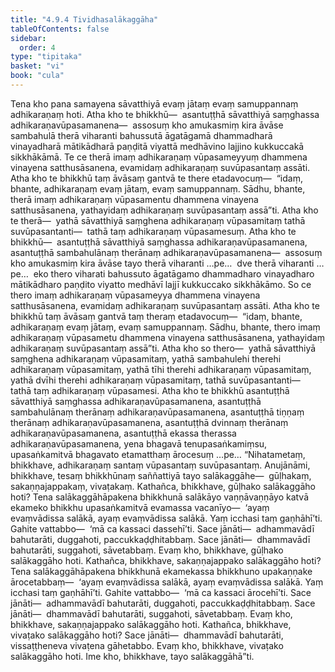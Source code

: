 ```yaml
---
title: "4.9.4 Tividhasalākaggāha"
tableOfContents: false
sidebar:
  order: 4
type: "tipitaka"
basket: "vi"
book: "cula"
---
```



<DynamicBreadcrumb />

<Division number="235" book="cula">

<Paragraph number="960" book="cula">
Tena kho pana samayena sāvatthiyā evaṃ jātaṃ evaṃ samuppannaṃ adhikaraṇaṃ hoti. Atha kho te bhikkhū—  asantuṭṭhā sāvatthiyā saṃghassa adhikaraṇavūpasamanena—  assosuṃ kho amukasmiṃ kira āvāse sambahulā therā viharanti bahussutā āgatāgamā dhammadharā vinayadharā mātikādharā paṇḍitā viyattā medhāvino lajjino kukkuccakā sikkhākāmā. Te ce therā imaṃ adhikaraṇaṃ vūpasameyyuṃ dhammena vinayena satthusāsanena, evamidaṃ adhikaraṇaṃ suvūpasantaṃ assāti. Atha kho te bhikkhū taṃ āvāsaṃ gantvā te there etadavocuṃ—  “idaṃ, bhante, adhikaraṇaṃ evaṃ jātaṃ, evaṃ samuppannaṃ. Sādhu, bhante, therā imaṃ adhikaraṇaṃ vūpasamentu dhammena vinayena satthusāsanena, yathayidaṃ adhikaraṇaṃ suvūpasantaṃ assā”ti. Atha kho te therā—  yathā sāvatthiyā saṃghena adhikaraṇaṃ vūpasamitaṃ tathā suvūpasantanti—  tathā taṃ adhikaraṇaṃ vūpasamesuṃ.
</Paragraph>

<Paragraph number="961" book="cula">
Atha kho te bhikkhū—  asantuṭṭhā sāvatthiyā saṃghassa adhikaraṇavūpasamanena, asantuṭṭhā sambahulānaṃ therānaṃ adhikaraṇavūpasamanena—  assosuṃ kho amukasmiṃ kira āvāse tayo therā viharanti …pe…  dve therā viharanti …pe…  eko thero viharati bahussuto āgatāgamo dhammadharo vinayadharo mātikādharo paṇḍito viyatto medhāvī lajjī kukkuccako sikkhākāmo. So ce thero imaṃ adhikaraṇaṃ vūpasameyya dhammena vinayena satthusāsanena, evamidaṃ adhikaraṇaṃ suvūpasantaṃ assāti. Atha kho te bhikkhū taṃ āvāsaṃ gantvā taṃ theraṃ etadavocuṃ—  “idaṃ, bhante, adhikaraṇaṃ evaṃ jātaṃ, evaṃ samuppannaṃ. Sādhu, bhante, thero imaṃ adhikaraṇaṃ vūpasametu dhammena vinayena satthusāsanena, yathayidaṃ adhikaraṇaṃ suvūpasantaṃ assā”ti. Atha kho so thero—  yathā sāvatthiyā saṃghena adhikaraṇaṃ vūpasamitaṃ, yathā sambahulehi therehi adhikaraṇaṃ vūpasamitaṃ, yathā tīhi therehi adhikaraṇaṃ vūpasamitaṃ, yathā dvīhi therehi adhikaraṇaṃ vūpasamitaṃ, tathā suvūpasantanti—  tathā taṃ adhikaraṇaṃ vūpasamesi.
</Paragraph>

<Paragraph number="962" book="cula">
Atha kho te bhikkhū asantuṭṭhā sāvatthiyā saṃghassa adhikaraṇavūpasamanena, asantuṭṭhā sambahulānaṃ therānaṃ adhikaraṇavūpasamanena, asantuṭṭhā tiṇṇaṃ therānaṃ adhikaraṇavūpasamanena, asantuṭṭhā dvinnaṃ therānaṃ adhikaraṇavūpasamanena, asantuṭṭhā ekassa therassa adhikaraṇavūpasamanena, yena bhagavā tenupasaṅkamiṃsu, upasaṅkamitvā bhagavato etamatthaṃ ārocesuṃ …pe…
</Paragraph>

<Paragraph number="963" book="cula">
“Nihatametaṃ, bhikkhave, adhikaraṇaṃ santaṃ vūpasantaṃ suvūpasantaṃ. Anujānāmi, bhikkhave, tesaṃ bhikkhūnaṃ saññattiyā tayo salākaggāhe—  gūḷhakaṃ, sakaṇṇajappakaṃ, vivaṭakaṃ.
</Paragraph>

<Paragraph number="964" book="cula">
Kathañca, bhikkhave, gūḷhako salākaggāho hoti? Tena salākaggāhāpakena bhikkhunā salākāyo vaṇṇāvaṇṇāyo katvā ekameko bhikkhu upasaṅkamitvā evamassa vacanīyo—  ‘ayaṃ evaṃvādissa salākā, ayaṃ evaṃvādissa salākā. Yaṃ icchasi taṃ gaṇhāhī’ti. Gahite vattabbo—  ‘mā ca kassaci dassehī’ti. Sace jānāti—  adhammavādī bahutarāti, duggahoti, paccukkaḍḍhitabbaṃ. Sace jānāti—  dhammavādī bahutarāti, suggahoti, sāvetabbaṃ. Evaṃ kho, bhikkhave, gūḷhako salākaggāho hoti.
</Paragraph>

<Paragraph number="965" book="cula">
Kathañca, bhikkhave, sakaṇṇajappako salākaggāho hoti? Tena salākaggāhāpakena bhikkhunā ekamekassa bhikkhuno upakaṇṇake ārocetabbaṃ—  ‘ayaṃ evaṃvādissa salākā, ayaṃ evaṃvādissa salākā. Yaṃ icchasi taṃ gaṇhāhī’ti. Gahite vattabbo—  ‘mā ca kassaci ārocehī’ti. Sace jānāti—  adhammavādī bahutarāti, duggahoti, paccukkaḍḍhitabbaṃ. Sace jānāti—  dhammavādī bahutarāti, suggahoti, sāvetabbaṃ. Evaṃ kho, bhikkhave, sakaṇṇajappako salākaggāho hoti.
</Paragraph>

<Paragraph number="966" book="cula">
Kathañca, bhikkhave, vivaṭako salākaggāho hoti? Sace jānāti—  dhammavādī bahutarāti, vissaṭṭheneva vivaṭena gāhetabbo. Evaṃ kho, bhikkhave, vivaṭako salākaggāho hoti. Ime kho, bhikkhave, tayo salākaggāhā”ti.
</Paragraph>
</Division>